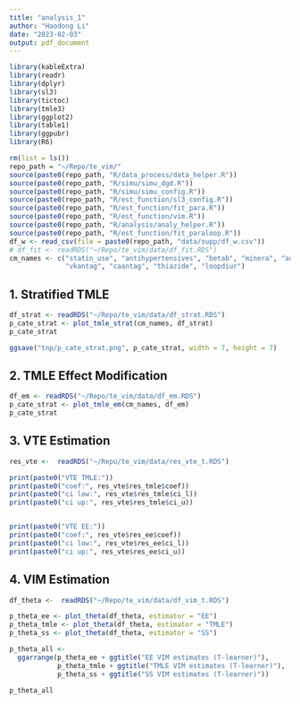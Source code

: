 ```yaml
---
title: "analysis_1"
author: "Haodong Li"
date: "2023-02-03"
output: pdf_document
---
```



```r
library(kableExtra)
library(readr)
library(dplyr)
library(sl3)
library(tictoc)
library(tmle3)
library(ggplot2)
library(table1)
library(ggpubr)
library(R6)

rm(list = ls())
repo_path = "~/Repo/te_vim/"
source(paste0(repo_path, "R/data_process/data_helper.R"))
source(paste0(repo_path, "R/simu/simu_dgd.R")) 
source(paste0(repo_path, "R/simu/simu_config.R"))
source(paste0(repo_path, "R/est_function/sl3_config.R"))
source(paste0(repo_path, "R/est_function/fit_para.R"))
source(paste0(repo_path, "R/est_function/vim.R"))
source(paste0(repo_path, "R/analysis/analy_helper.R"))
source(paste0(repo_path, "R/est_function/fit_paraloop.R"))
df_w <- read_csv(file = paste0(repo_path, "data/supp/df_w.csv"))
# df_fit <- readRDS("~/Repo/te_vim/data/df_fit.RDS")
cm_names <- c("statin_use", "antihypertensives", "betab", "minera", "adp",
              "vkantag", "caantag", "thiazide", "loopdiur")
```

## 1. Stratified TMLE
```r
df_strat <- readRDS("~/Repo/te_vim/data/df_strat.RDS")
p_cate_strat <- plot_tmle_strat(cm_names, df_strat)
p_cate_strat

ggsave("tnp/p_cate_strat.png", p_cate_strat, width = 7, height = 7)
```


## 2. TMLE Effect Modification
```r
df_em <- readRDS("~/Repo/te_vim/data/df_em.RDS")
p_cate_strat <- plot_tmle_em(cm_names, df_em)
p_cate_strat
```


## 3. VTE Estimation
```r
res_vte <-  readRDS("~/Repo/te_vim/data/res_vte_t.RDS")

print(paste0("VTE TMLE:"))
print(paste0("coef:", res_vte$res_tmle$coef))
print(paste0("ci low:", res_vte$res_tmle$ci_l))
print(paste0("ci up:", res_vte$res_tmle$ci_u))


print(paste0("VTE EE:"))
print(paste0("coef:", res_vte$res_ee$coef))
print(paste0("ci low:", res_vte$res_ee$ci_l))
print(paste0("ci up:", res_vte$res_ee$ci_u))
```


## 4. VIM Estimation
```r
df_theta <-  readRDS("~/Repo/te_vim/data/df_vim_t.RDS")

p_theta_ee <- plot_theta(df_theta, estimator = "EE")
p_theta_tmle <- plot_theta(df_theta, estimator = "TMLE")
p_theta_ss <- plot_theta(df_theta, estimator = "SS")

p_theta_all <-
  ggarrange(p_theta_ee + ggtitle("EE VIM estimates (T-learner)"),
            p_theta_tmle + ggtitle("TMLE VIM estimates (T-learner)"),
            p_theta_ss + ggtitle("SS VIM estimates (T-learner)"))

p_theta_all
```














